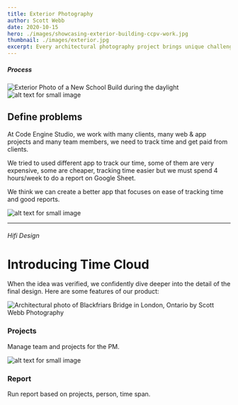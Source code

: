 ```yaml
---
title: Exterior Photography
author: Scott Webb
date: 2020-10-15
hero: ./images/showcasing-exterior-building-ccpv-work.jpg
thumbnail: ./images/exterior.jpg
excerpt: Every architectural photography project brings unique challenges. This is definitely true for capturing the exterior. There are so many factors to consider and overcome.
---
```


##### Process

<div className="Image__Medium">
  <img
    src="./images/st-angela-merici-lr-31.jpg"
    title="Exterior Photo of a New School Build"
    alt="Exterior Photo of a New School Build during the daylight"
  />
</div>

<div class="Image__Small">
  <img src="./images/swp-startech-1-exterior-photo.jpg" alt="alt text for small image" />
</div>

## Define problems
At Code Engine Studio, we work with many clients, many web & app projects and many team members, we need to track time and get paid from clients.

We tried to used different app to track our time, some of them are very expensive, some are cheaper, tracking time easier but we must spend 4 hours/week to do a report on Google Sheet.

We think we can create a better app that focuses on ease of tracking time and good reports.

<div class="Image__Medium">
  <img src="./images/exterior-architectural-photography-portfolio-set-1.jpg" alt="alt text for small image" />
</div>


- - - -

###### Hifi Design

# Introducing Time Cloud
When the idea was verified, we confidently dive deeper into the detail of the final design. Here are some features of our product:

<div className="Image__Medium">
  <img
    src="./images/blackfriars-bridge-autumn-hero.jpg"
    title="Blackfriars Bridge in London, Ontario"
    alt="Architectural photo of Blackfriars Bridge in London, Ontario by Scott Webb Photography"
  />
</div>

### Projects

Manage team and projects for the PM.

<div class="Image__Large">
  <img src="./images/exterior-architectural-photography-portfolio-set-1.jpg" alt="alt text for small image" />
</div>

### Report

Run report based on projects, person, time span.


